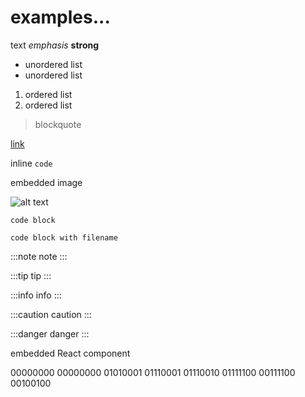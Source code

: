 
# examples...

text *emphasis* **strong**

- unordered list
- unordered list

1. ordered list
2. ordered list

> blockquote

[link](./basicDialog.md)

inline `code`

embedded image

![alt text](/img/logo.svg)

```bitsy
code block
```

```bitsy title="gamedata.bitsy"
code block with filename
```

:::note
note
:::

:::tip
tip
:::

:::info
info
:::

:::caution
caution
:::

:::danger
danger
:::

embedded React component

<Sprite>
00000000
00000000
01010001
01110001
01110010
01111100
00111100
00100100
</Sprite>
